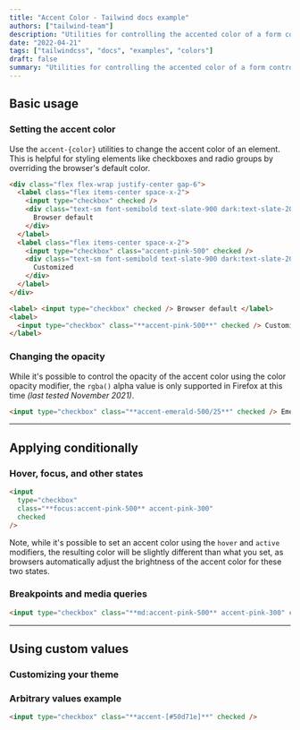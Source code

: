 ```yaml
---
title: "Accent Color - Tailwind docs example"
authors: ["tailwind-team"]
description: "Utilities for controlling the accented color of a form control."
date: "2022-04-21"
tags: ["tailwindcss", "docs", "examples", "colors"]
draft: false
summary: "Utilities for controlling the accented color of a form control."
---
```


## Basic usage

### Setting the accent color

Use the `accent-{color}` utilities to change the accent color of an element. This is helpful for styling elements like checkboxes and radio groups by overriding the browser's default color.

```html
<div class="flex flex-wrap justify-center gap-6">
  <label class="flex items-center space-x-2">
    <input type="checkbox" checked />
    <div class="text-sm font-semibold text-slate-900 dark:text-slate-200">
      Browser default
    </div>
  </label>
  <label class="flex items-center space-x-2">
    <input type="checkbox" class="accent-pink-500" checked />
    <div class="text-sm font-semibold text-slate-900 dark:text-slate-200">
      Customized
    </div>
  </label>
</div>
```

```html
<label> <input type="checkbox" checked /> Browser default </label>
<label>
  <input type="checkbox" class="**accent-pink-500**" checked /> Customized
</label>
```

### Changing the opacity

While it's possible to control the opacity of the accent color using the color opacity modifier, the `rgba()` alpha value is only supported in Firefox at this time _(last tested November 2021)_.

```html
<input type="checkbox" class="**accent-emerald-500/25**" checked /> Emerald
```

---

## Applying conditionally

### Hover, focus, and other states

```html
<input
  type="checkbox"
  class="**focus:accent-pink-500** accent-pink-300"
  checked
/>
```

Note, while it's possible to set an accent color using the `hover` and `active` modifiers, the resulting color will be slightly different than what you set, as browsers automatically adjust the brightness of the accent color for these two states.

### Breakpoints and media queries

```html
<input type="checkbox" class="**md:accent-pink-500** accent-pink-300" checked />
```

---

## Using custom values

### Customizing your theme

### Arbitrary values example

```html
<input type="checkbox" class="**accent-[#50d71e]**" checked />
```
